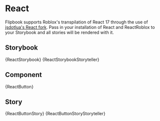

# React

Flipbook supports Roblox's transpilation of React 17 through the use of [jsdotlua's React fork](https://github.com/jsdotlua/react-lua). Pass in your installation of React and ReactRoblox to your Storybook and all stories will be rendered with it.

## Storybook

<Tabs groupId="main">
	<TabItem value="default" label="Default" default>
		<CodeBlock language="lua" title="Project/React.storybook.luau">
			{ReactStorybook}
		</CodeBlock>
	</TabItem>
	<TabItem value="storyteller" label="Storyteller">
		<CodeBlock language="lua" title="Project/React.storybook.luau">
			{ReactStorybookStoryteller}
		</CodeBlock>
	</TabItem>
</Tabs>

## Component

<CodeBlock language="lua" title="Project/Components/Button.luau">
	{ReactButton}
</CodeBlock>

## Story

<Tabs groupId="main">
	<TabItem value="default" label="Default" default>
		<CodeBlock language="lua" title="Project/Components/Button.story.luau">
			{ReactButtonStory}
		</CodeBlock>
	</TabItem>
	<TabItem value="storyteller" label="Storyteller">
		<CodeBlock language="lua" title="Project/Components/Button.story.luau">
			{ReactButtonStoryStoryteller}
		</CodeBlock>
	</TabItem>
</Tabs>
